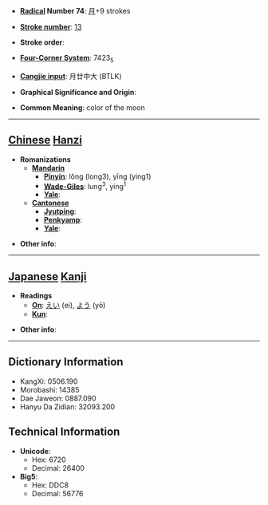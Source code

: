 * '''[[Wiktionary:Chinese radical index| Radical]] Number 74''': [[Wiktionary:Chinese radical index 月|月]]+9 strokes

* '''[[Wiktionary:Chinese total strokes index|Stroke number]]''': [[Wiktionary:Chinese total strokes index 13|13]]

* '''Stroke order''': 

* '''[[Wiktionary:Chinese four corner index|Four-Corner System]]''': 7423<sub>5</sub>

* '''[[Wiktionary:Chinese Cangjie index|Cangjie input]]''': 月廿中大 (BTLK)

* '''Graphical Significance and Origin''': 

* '''Common Meaning''': color of the moon

----

== [[Chinese]] [[Hanzi]] ==

* '''Romanizations'''
** '''[[Mandarin]]'''
*** '''[[Pinyin]]''': lǒng (long3), yīng (ying1)
*** '''[[Wade-Giles]]''': lung<sup>3</sup>, ying<sup>1</sup>
*** '''[[Yale]]''': 
** '''[[Cantonese]]'''
*** '''[[Jyutping]]''':
*** '''[[Penkyamp]]''': 
*** '''[[Yale]]''': 

* '''Other info''': 

----

== [[Japanese]] [[Kanji]] ==

* '''Readings'''
** '''[[On]]''': [[えい]] (ei), [[よう]] (yō)
** '''[[Kun]]''': 

* '''Other info''':  

----

== Dictionary Information ==

* KangXi: 0506.190
* Morobashi: 14385
* Dae Jaweon: 0887.090
* Hanyu Da Zidian: 32093.200

== Technical Information ==

* '''Unicode''':
** Hex: 6720
** Decimal: 26400
* '''Big5''':
** Hex: DDC8
** Decimal: 56776